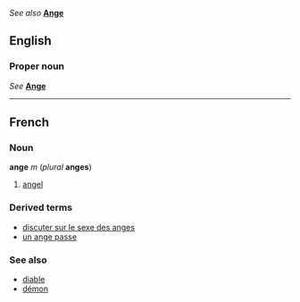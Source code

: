 ''See also'' '''[[Ange]]'''

==English==
===Proper noun===
''See'' '''[[Ange]]'''

----
==French==
===Noun===
'''ange''' ''m'' (''plural'' '''anges''')

#[[angel]]

===Derived terms===
*[[discuter sur le sexe des anges]]
*[[un ange passe]]

===See also===
*[[diable]]
*[[démon]]